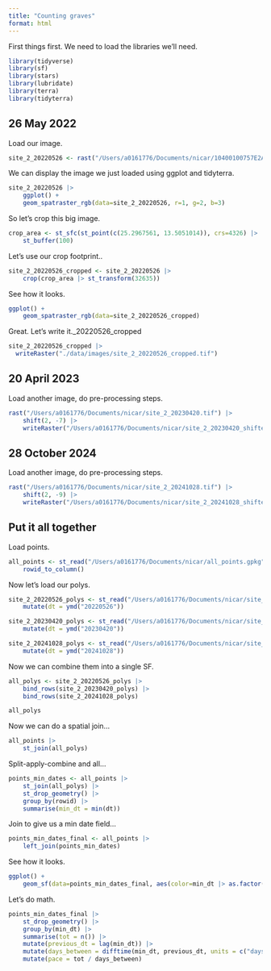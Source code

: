 ```yaml
---
title: "Counting graves"
format: html
---
```


First things first. We need to load the libraries we'll need.

```r
library(tidyverse)
library(sf)
library(stars)
library(lubridate)
library(terra)
library(tidyterra)
```

## 26 May 2022

Load our image.

```r
site_2_20220526 <- rast("/Users/a0161776/Documents/nicar/10400100757E2A00 3.tif")
```

We can display the image we just loaded using ggplot and tidyterra.

```r
site_2_20220526 |>
    ggplot() +
    geom_spatraster_rgb(data=site_2_20220526, r=1, g=2, b=3)
```

So let's crop this big image.

```r
crop_area <- st_sfc(st_point(c(25.2967561, 13.5051014)), crs=4326) |>
    st_buffer(100)
```

Let's use our crop footprint..

```r
site_2_20220526_cropped <- site_2_20220526 |>
    crop(crop_area |> st_transform(32635))
```

See how it looks.

```r
ggplot() + 
    geom_spatraster_rgb(data=site_2_20220526_cropped)
```

Great. Let's write it._20220526_cropped

```r
site_2_20220526_cropped |>
  writeRaster("./data/images/site_2_20220526_cropped.tif")
```

## 20 April 2023

Load another image, do pre-processing steps.

```r
rast("/Users/a0161776/Documents/nicar/site_2_20230420.tif") |>
    shift(2, -7) |>
    writeRaster("/Users/a0161776/Documents/nicar/site_2_20230420_shifted.tif", overwrite=TRUE)
```

## 28 October 2024

Load another image, do pre-processing steps.

```r
rast("/Users/a0161776/Documents/nicar/site_2_20241028.tif") |>
    shift(2, -9) |>
    writeRaster("/Users/a0161776/Documents/nicar/site_2_20241028_shifted.tif", overwrite=TRUE)
```

## Put it all together

Load points.

```r
all_points <- st_read("/Users/a0161776/Documents/nicar/all_points.gpkg") |>
    rowid_to_column()
```

Now let's load our polys.

```r
site_2_20220526_polys <- st_read("/Users/a0161776/Documents/nicar/site_2_20220526_polys.geojson") |>
    mutate(dt = ymd("20220526"))

site_2_20230420_polys <- st_read("/Users/a0161776/Documents/nicar/site_2_20230420_polys.geojson") |>
    mutate(dt = ymd("20230420"))

site_2_20241028_polys <- st_read("/Users/a0161776/Documents/nicar/site_2_20241028_polys.geojson") |>
    mutate(dt = ymd("20241028"))
```

Now we can combine them into a single SF.

```r
all_polys <- site_2_20220526_polys |>
    bind_rows(site_2_20230420_polys) |>
    bind_rows(site_2_20241028_polys)

all_polys
```

Now we can do a spatial join...

```r
all_points |>
    st_join(all_polys)
```

Split-apply-combine and all...

```r
points_min_dates <- all_points |>
    st_join(all_polys) |>
    st_drop_geometry() |>
    group_by(rowid) |>
    summarise(min_dt = min(dt))
```

Join to give us a min date field...

```r
points_min_dates_final <- all_points |>
    left_join(points_min_dates)
```

See how it looks.

```r
ggplot() + 
    geom_sf(data=points_min_dates_final, aes(color=min_dt |> as.factor()))
```

Let's do math.

```r
points_min_dates_final |>
    st_drop_geometry() |>
    group_by(min_dt) |>
    summarise(tot = n()) |>
    mutate(previous_dt = lag(min_dt)) |>
    mutate(days_between = difftime(min_dt, previous_dt, units = c("days")) |> as.integer()) |>
    mutate(pace = tot / days_between)
```

